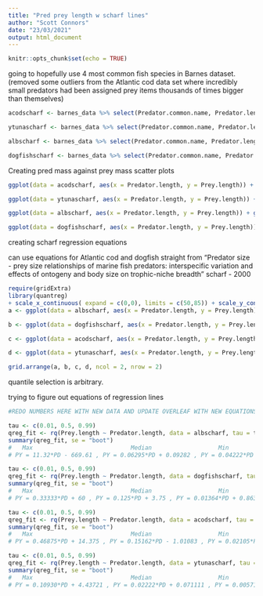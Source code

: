 ```yaml
---
title: "Pred prey length w scharf lines"
author: "Scott Connors"
date: "23/03/2021"
output: html_document
---
```


```r
knitr::opts_chunk$set(echo = TRUE)
```

going to hopefully use 4 most common fish species in Barnes dataset. (removed some outliers from the Atlantic cod data set where incredibly small predators had been assigned prey items thousands of times bigger than themselves)

```r
acodscharf <- barnes_data %>% select(Predator.common.name, Predator.length, Prey.length, Predator.length.unit, Prey.length.unit) %>% group_by(Predator.common.name) %>% filter(Predator.common.name == "Atlantic cod") %>% filter(Prey.length < 950)

ytunascharf <- barnes_data %>% select(Predator.common.name, Predator.length, Prey.length, Predator.length.unit, Prey.length.unit) %>% group_by(Predator.common.name) %>% filter(Predator.common.name == "Yellowfin tuna") 

albscharf <- barnes_data %>% select(Predator.common.name, Predator.length, Prey.length, Predator.length.unit, Prey.length.unit) %>% group_by(Predator.common.name) %>% filter(Predator.common.name == "Albacore")

dogfishscharf <- barnes_data %>% select(Predator.common.name, Predator.length, Prey.length, Predator.length.unit, Prey.length.unit) %>% group_by(Predator.common.name) %>% filter(Predator.common.name == "Spurdog / spiny dogfish")
```

Creating pred mass against prey mass scatter plots

```r
ggplot(data = acodscharf, aes(x = Predator.length, y = Prey.length)) + geom_point()

ggplot(data = ytunascharf, aes(x = Predator.length, y = Prey.length)) + geom_point()

ggplot(data = albscharf, aes(x = Predator.length, y = Prey.length)) + geom_point()

ggplot(data = dogfishscharf, aes(x = Predator.length, y = Prey.length)) + geom_point()
```

creating scharf regression equations

can use equations for Atlantic cod and dogfish straight from "Predator size - prey size relationships of marine fish predators: interspecific variation and effects of ontogeny and body size on trophic-niche breadth" scharf - 2000

```r
require(gridExtra)
library(quantreg)
+ scale_x_continuous( expand = c(0,0), limits = c(50,85)) + scale_y_continuous( expand = c(0,0), limits = c(0,200))
a <- ggplot(data = albscharf, aes(x = Predator.length, y = Prey.length)) + geom_point() + geom_quantile(quantiles = 0.01) + geom_quantile(quantiles = 0.5) + geom_quantile(quantiles =  0.99) + ggtitle("Albacore")

b <- ggplot(data = dogfishscharf, aes(x = Predator.length, y = Prey.length)) + geom_point() + geom_quantile(quantiles = 0.01) + geom_quantile(quantiles = 0.5) + geom_quantile(quantiles =  0.99) + ggtitle("Spiny Dogfish")

c <- ggplot(data = acodscharf, aes(x = Predator.length, y = Prey.length)) + geom_point() + geom_quantile(quantiles = 0.01) + geom_quantile(quantiles = 0.5) + geom_quantile(quantiles =  0.99) + ggtitle("Atlantic Cod") 

d <- ggplot(data = ytunascharf, aes(x = Predator.length, y = Prey.length)) + geom_point() + geom_quantile(quantiles = 0.01) + geom_quantile(quantiles = 0.5) + geom_quantile(quantiles =  0.99) + ggtitle("Yellowfin Tuna")

grid.arrange(a, b, c, d, ncol = 2, nrow = 2)
```
quantile selection is arbitrary.


trying to figure out equations of regression lines

```r

#REDO NUMBERS HERE WITH NEW DATA AND UPDATE OVERLEAF WITH NEW EQUATIONS!!!!!!

tau <- c(0.01, 0.5, 0.99)
qreg_fit <- rq(Prey.length ~ Predator.length, data = albscharf, tau = tau)
summary(qreg_fit, se = "boot")
#   Max                            Median                   Min
# PY = 11.32*PD - 669.61 , PY = 0.06295*PD + 0.09282 , PY = 0.04222*PD - 0.26357

tau <- c(0.01, 0.5, 0.99)
qreg_fit <- rq(Prey.length ~ Predator.length, data = dogfishscharf, tau = tau)
summary(qreg_fit, se = "boot")
#   Max                            Median                   Min
# PY = 0.33333*PD + 60 , PY = 0.125*PD + 3.75 , PY = 0.01364*PD + 0.86364

tau <- c(0.01, 0.5, 0.99)
qreg_fit <- rq(Prey.length ~ Predator.length, data = acodscharf, tau = tau)
summary(qreg_fit, se = "boot")
#   Max                            Median                   Min
# PY = 0.46875*PD + 14.375 , PY = 0.15162*PD - 1.01083 , PY = 0.02105*PD - 5.42105

tau <- c(0.01, 0.5, 0.99)
qreg_fit <- rq(Prey.length ~ Predator.length, data = ytunascharf, tau = tau)
summary(qreg_fit, se = "boot")
#   Max                            Median                   Min
# PY = 0.10930*PD + 4.43721 , PY = 0.02222*PD + 0.071111 , PY = 0.00571*PD + 0.15714
```